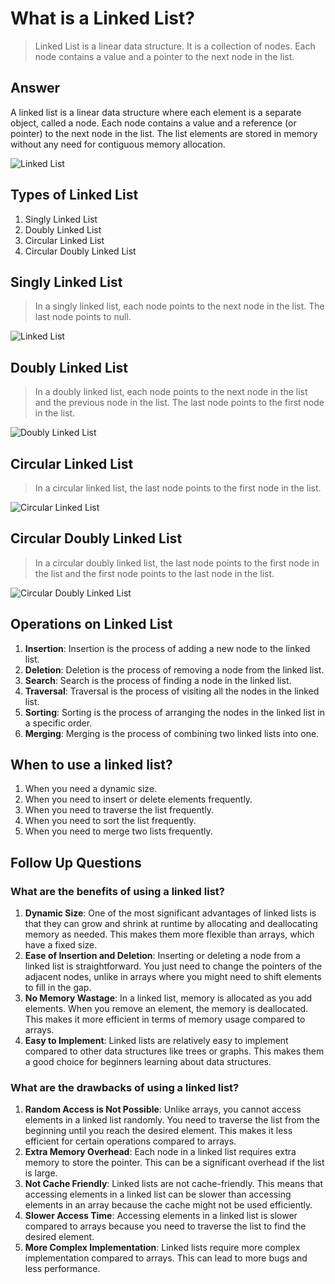 # What is a Linked List?

> Linked List is a linear data structure. It is a collection of nodes. Each node contains a value and a pointer to the next node in the list.

## Answer

A linked list is a linear data structure where each element is a separate object, called a node. Each node contains a value and a reference (or pointer) to the next node in the list. The list elements are stored in memory without any need for contiguous memory allocation.

![Linked List](./assets/linked-list.webp)

## Types of Linked List

1. Singly Linked List
2. Doubly Linked List
3. Circular Linked List
4. Circular Doubly Linked List

## Singly Linked List

> In a singly linked list, each node points to the next node in the list. The last node points to null.

![Linked List](./assets/linked-list.webp)

## Doubly Linked List

> In a doubly linked list, each node points to the next node in the list and the previous node in the list. The last node points to the first node in the list.

![Doubly Linked List](./assets/double-linked-list.webp)

## Circular Linked List

> In a circular linked list, the last node points to the first node in the list.

![Circular Linked List](./assets/circular-linked-list.webp)

## Circular Doubly Linked List

> In a circular doubly linked list, the last node points to the first node in the list and the first node points to the last node in the list.

![Circular Doubly Linked List](./assets/circular-double-linked-list.webp)

## Operations on Linked List

1. **Insertion**: Insertion is the process of adding a new node to the linked list.
2. **Deletion**: Deletion is the process of removing a node from the linked list.
3. **Search**: Search is the process of finding a node in the linked list.
4. **Traversal**: Traversal is the process of visiting all the nodes in the linked list.
5. **Sorting**: Sorting is the process of arranging the nodes in the linked list in a specific order.
6. **Merging**: Merging is the process of combining two linked lists into one.

## When to use a linked list?

1. When you need a dynamic size.
2. When you need to insert or delete elements frequently.
3. When you need to traverse the list frequently.
4. When you need to sort the list frequently.
5. When you need to merge two lists frequently.

## Follow Up Questions

### What are the benefits of using a linked list?

1. **Dynamic Size**: One of the most significant advantages of linked lists is that they can grow and shrink at runtime by allocating and deallocating memory as needed. This makes them more flexible than arrays, which have a fixed size.
2. **Ease of Insertion and Deletion**: Inserting or deleting a node from a linked list is straightforward. You just need to change the pointers of the adjacent nodes, unlike in arrays where you might need to shift elements to fill in the gap.
3. **No Memory Wastage**: In a linked list, memory is allocated as you add elements. When you remove an element, the memory is deallocated. This makes it more efficient in terms of memory usage compared to arrays.
4. **Easy to Implement**: Linked lists are relatively easy to implement compared to other data structures like trees or graphs. This makes them a good choice for beginners learning about data structures.

### What are the drawbacks of using a linked list?

1. **Random Access is Not Possible**: Unlike arrays, you cannot access elements in a linked list randomly. You need to traverse the list from the beginning until you reach the desired element. This makes it less efficient for certain operations compared to arrays.
2. **Extra Memory Overhead**: Each node in a linked list requires extra memory to store the pointer. This can be a significant overhead if the list is large.
3. **Not Cache Friendly**: Linked lists are not cache-friendly. This means that accessing elements in a linked list can be slower than accessing elements in an array because the cache might not be used efficiently.
4. **Slower Access Time**: Accessing elements in a linked list is slower compared to arrays because you need to traverse the list to find the desired element.
5. **More Complex Implementation**: Linked lists require more complex implementation compared to arrays. This can lead to more bugs and less performance.
